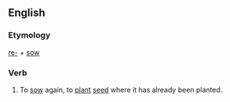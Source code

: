 ==English==

===Etymology===
[[re-]] + [[sow]]

===Verb===
{{en-verb|resows|resowing|resowed|resown}}

#To [[sow]] again, to [[plant]] [[seed]] where it has already been planted.